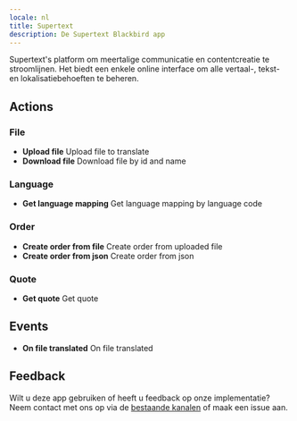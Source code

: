 ```yaml
---
locale: nl
title: Supertext
description: De Supertext Blackbird app
---
```


<LinkCard title="View on Github" target="_blank" href="https://github.com/bb-io/Supertext" icon="github" />

Supertext's platform om meertalige communicatie en contentcreatie te stroomlijnen. Het biedt een enkele online interface om alle vertaal-, tekst- en lokalisatiebehoeften te beheren.

## Actions

### File
- **Upload file** Upload file to translate
- **Download file** Download file by id and name

### Language
- **Get language mapping** Get language mapping by language code

### Order
- **Create order from file** Create order from uploaded file
- **Create order from json** Create order from json

### Quote
- **Get quote** Get quote

## Events
- **On file translated** On file translated

## Feedback

Wilt u deze app gebruiken of heeft u feedback op onze implementatie? Neem contact met ons op via de [bestaande kanalen](https://www.blackbird.io/) of maak een issue aan.